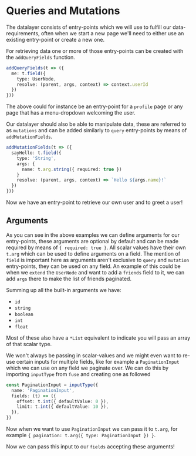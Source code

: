 # Queries and Mutations

The datalayer consists of entry-points which we will use to fulfill our data-requirements, often
when we start a new page we'll need to either use an existing entry-point or create a new one.

For retrieving data one or more of those entry-points can be created with the `addQueryFields` function.

```typescript
addQueryFields(t => ({
  me: t.field({
    type: UserNode,
    resolve: (parent, args, context) => context.userId
  })
}))
```

The above could for instance be an entry-point for a `profile` page or any page that has a menu-dropdown
welcoming the user.

Our datalayer should also be able to manipulate data, these are referred to as `mutations` and can be added
similarly to `query` entry-points by means of `addMutationFields`.

```typescript
addMutationFields(t => ({
  sayHello: t.field({
    type: 'String',
    args: {
      name: t.arg.string({ required: true })
    }
    resolve: (parent, args, context) => `Hello ${args.name}!`
  })
}))
```

Now we have an entry-point to retrieve our own user and to greet a user!

## Arguments

As you can see in the above examples we can define arguments for our entry-points, these arguments are optional
by default and can be made required by means of `{ required: true }`. All scalar values have their own `t.arg`
which can be used to define arguments on a field. The mention of `field` is important here as arguments
aren't exclusive to `query` and `mutation` entry-points, they can be used on any field. An example of this could
be when we `extend` the `UserNode` and want to add a `friends` field to it, we can add `args` there to make the list
of friends paginated.

Summing up all the built-in arguments we have:

- `id`
- `string`
- `boolean`
- `int`
- `float`

Most of these also have a `*List` equivalent to indicate you will pass an array of that scalar type.

We won't always be passing in scalar-values and we might even want to re-use certain inputs for multiple fields,
like for example a `PaginationInput` which we can use on any field we paginate over. We can do this by importing
`inputType` from `fuse` and creating one as followed

```typescript
const PaginationInput = inputType({
  name: 'PaginationInput',
  fields: (t) => ({
    offset: t.int({ defaultValue: 0 }),
    limit: t.int({ defaultValue: 10 }),
  }),
})
```

Now when we want to use `PaginationInput` we can pass it to `t.arg`, for example `{ pagination: t.arg({ type: PaginationInput }) }`.

Now we can pass this input to our `fields` accepting these arguments!

